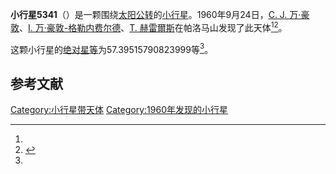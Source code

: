 {{Infobox planet
| bgcolour = #FFFFC0
| name = 5341 Purgathofer
| symbol = 
| image = 
| caption = 
| discovery = yes
| discovery_ref = 
| discoverer = [[科内利斯·约翰内斯·万·豪敦|C. J. 万·豪敦]]、[[英格丽·万·豪敦-格勒内费尔德|I. 万·豪敦-格勒内费尔德]]、[[湯姆·赫雷爾斯|T. 赫雷爾斯]]
| discovery_site = [[帕洛马山|帕洛马山]] 
| discovered = 1960年9月24日
| designations = yes
| mp_name = 
| named_after = 
| alt_names = 6040 P-L/ 1957 WW / 1989 TD1
| mp_category = [[主带小行星|主带小行星]]
| orbit_ref = <ref name="a">[http://ssd.jpl.nasa.gov/sbdb.cgi?sstr=5341 5341 Purgathofer] {{Wayback|url=http://ssd.jpl.nasa.gov/sbdb.cgi?sstr=5341 |date=20201124020410 }}，小行星數據庫瀏覽器（JPL Small-Body Database Browser）－[[美国国家航空航天局|美国国家航空航天局]]喷气推进实验室</ref>
| epoch = 2456400.5 (2013年4月18日更新)
| aphelion = {{convert|2.62739731150108|AU|km|3|abbr=on|lk=out}}
| perihelion = {{convert|1.727172935889368|AU|km|3|abbr=on}}
| semimajor = {{convert|2.177285123695224|AU|km|3|abbr=on}}
| eccentricity = 0.206730934
| period = 1173.468361 [[日|日]]<br />3.21[[儒略年|儒略年]]
| avg_speed = 
| inclination = 1.201138543345377
| asc_node = 303.2937812386444
| mean_anomaly = 
| arg_peri = 57.39515790823999
| satellites = 
| physical_characteristics = yes
| dimensions = 
| mass = 
| density = 
| surface_grav = 
| escape_velocity = 
| sidereal_day = 
| axial_tilt = 
| pole_ecliptic_lat = 
| pole_ecliptic_lon = 
| albedo = 
| temperatures= 
| temp_name1 = 
| mean_temp_1 = 
| max_temp_1 = 
| temp_name2 = 
| max_temp_2 = 
| spectral_type = 
| abs_magnitude = 57.39515790823999
}}

'''小行星5341'''（{{lang-en|5341 Purgathofer}}）是一颗围绕[[太阳|太阳]][[公转|公转]]的[[小行星|小行星]]。1960年9月24日，[[科内利斯·约翰内斯·万·豪敦|C. J. 万·豪敦]]、[[英格丽·万·豪敦-格勒内费尔德|I. 万·豪敦-格勒内费尔德]]、[[湯姆·赫雷爾斯|T. 赫雷爾斯]]在帕洛马山发现了此天体<ref name="a" /><ref>{{cite news|title=小行星列表|url=http://cfa-www.harvard.edu/iau/lists/NumberedMPs.txt|accessdate=2013-07-08|newspaper=哈佛大学|archive-date=2008-05-17|archive-url=https://web.archive.org/web/20080517010638/http://cfa-www.harvard.edu/iau/lists/NumberedMPs.txt|dead-url=no}}</ref>。

这颗小行星的[[绝对星等|绝对星等]]为57.39515790823999等<ref name="a" />。

==参考文献==
{{reflist}}
{{Minor Planet Number|[[小行星5340|小行星5340]]|[[小行星5342|小行星5342]]}}

{{小天体}}

[[Category:小行星带天体|Category:小行星带天体]]
[[Category:1960年发现的小行星|Category:1960年发现的小行星]]

{{asteroid-stub}}
